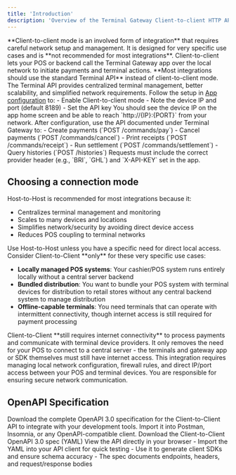 ```yaml
---
title: 'Introduction'
description: 'Overview of the Terminal Gateway Client-to-client HTTP API and required app configuration.'
---
```


<Warning>
**Client-to-client mode is an involved form of integration** that requires careful network setup and management. It is designed for very specific use cases and is **not recommended for most integrations**.
</Warning>

<Info>
Client-to-client lets your POS or backend call the Terminal Gateway app over the local network to initiate payments and terminal actions.
</Info>

<Tip>
**Most integrations should use the standard Terminal API** instead of client-to-client mode. The Terminal API provides centralized terminal management, better scalability, and simplified network requirements.
</Tip>

<Steps>
<Step title="Configure the Terminal Gateway app">
  Follow the setup in <a href="/api-reference/terminal-gateway/app-configuration">App configuration</a> to:
  - Enable Client-to-client mode
  - Note the device IP and port (default 8189)
  - Set the API key

  <Check>
  You should see the device IP on the app home screen and be able to reach `http://{IP}:{PORT}` from your network.
  </Check>
</Step>

<Step title="Use the Client-to-client API">
  After configuration, use the API documented under Terminal Gateway to:
  - Create payments (`POST /commands/pay`)
  - Cancel payments (`POST /commands/cancel`)
  - Print receipts (`POST /commands/receipt`)
  - Run settlement (`POST /commands/settlement`)
  - Query histories (`POST /histories`)
</Step>
</Steps>

<Tip>
Requests must include the correct provider header (e.g., `BRI`, `GHL`) and `X-API-KEY` set in the app.
</Tip>

## Choosing a connection mode

<AccordionGroup>
<Accordion title="Recommended: Host-to-Host (Default)">
  Host-to-Host is recommended for most integrations because it:

  - Centralizes terminal management and monitoring
  - Scales to many devices and locations
  - Simplifies network/security by avoiding direct device access
  - Reduces POS coupling to terminal networks

  <Tip>
    Use Host-to-Host unless you have a specific need for direct local access.
  </Tip>
</Accordion>

<Accordion title="Use Client-to-Client when">
  Consider Client-to-Client **only** for these very specific use cases:

  - **Locally managed POS systems**: Your cashier/POS system runs entirely locally without a central server backend
  - **Bundled distribution**: You want to bundle your POS system with terminal devices for distribution to retail stores without any central backend system to manage distribution
  - **Offline-capable terminals**: You need terminals that can operate with intermittent connectivity, though internet access is still required for payment processing

  <Warning>
    Client-to-Client **still requires internet connectivity** to process payments and communicate with terminal device providers. It only removes the need for your POS to connect to a central server - the terminals and gateway app or SDK themselves must still have internet access.
  </Warning>

  <Warning>
    This integration requires managing local network configuration, firewall rules, and direct IP/port access between your POS and terminal devices. You are responsible for ensuring secure network communication.
  </Warning>
</Accordion>
</AccordionGroup>


## OpenAPI Specification

<Note>
  Download the complete OpenAPI 3.0 specification for the Client-to-Client API
  to integrate with your development tools. Import it into Postman, Insomnia,
  or any OpenAPI-compatible client.
  </Note>

<CardGroup cols={2}>
<Card title="Download YAML" icon="file-code" href="/openapi-spec-c2c.yaml" download="xendit-terminal-gateway-client-to-client.yaml">
  Download the Client-to-Client OpenAPI 3.0 spec (YAML)
</Card>

<Card title="View in Browser" icon="terminal" href="/api-reference/client-to-client-terminal-api/create-payment-request">
  View the API directly in your browser
</Card>
</CardGroup>

<Tip>
  - Import the YAML into your API client for quick testing
  - Use it to generate client SDKs and ensure schema accuracy
  - The spec documents endpoints, headers, and request/response bodies
</Tip>


